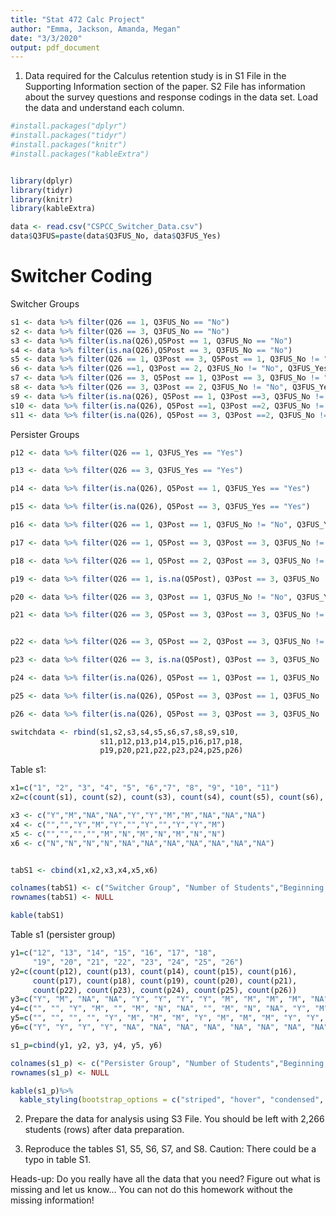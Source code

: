 ```yaml
---
title: "Stat 472 Calc Project"
author: "Emma, Jackson, Amanda, Megan"
date: "3/3/2020"
output: pdf_document
---
```


1. Data required for the Calculus retention study is in S1 File in the Supporting Information section of the paper. S2 File has information about the survey questions and response codings in the data set. Load the data and understand each column.


```r
#install.packages("dplyr")
#install.packages("tidyr")
#install.packages("knitr")
#install.packages("kableExtra")


library(dplyr)
library(tidyr)
library(knitr)
library(kableExtra)
```



```r
data <- read.csv("CSPCC_Switcher_Data.csv")
data$Q3FUS=paste(data$Q3FUS_No, data$Q3FUS_Yes)

```


# Switcher Coding

Switcher Groups

```r
s1 <- data %>% filter(Q26 == 1, Q3FUS_No == "No")
s2 <- data %>% filter(Q26 == 3, Q3FUS_No == "No")
s3 <- data %>% filter(is.na(Q26),Q5Post == 1, Q3FUS_No == "No")
s4 <- data %>% filter(is.na(Q26),Q5Post == 3, Q3FUS_No == "No")
s5 <- data %>% filter(Q26 == 1, Q3Post == 3, Q5Post == 1, Q3FUS_No != "No", Q3FUS_Yes != "Yes")
s6 <- data %>% filter(Q26 ==1, Q3Post == 2, Q3FUS_No != "No", Q3FUS_Yes != "Yes")
s7 <- data %>% filter(Q26 == 3, Q5Post == 1, Q3Post == 3, Q3FUS_No != "No", Q3FUS_Yes != "Yes")
s8 <- data %>% filter(Q26 == 3, Q3Post == 2, Q3FUS_No != "No", Q3FUS_Yes != "Yes")
s9 <- data %>% filter(is.na(Q26), Q5Post == 1, Q3Post ==3, Q3FUS_No != "No", Q3FUS_Yes != "Yes")
s10 <- data %>% filter(is.na(Q26), Q5Post ==1, Q3Post ==2, Q3FUS_No != "No", Q3FUS_Yes != "Yes")
s11 <- data %>% filter(is.na(Q26), Q5Post == 3, Q3Post ==2, Q3FUS_No != "No", Q3FUS_Yes != "Yes")
```


Persister Groups

```r
p12 <- data %>% filter(Q26 == 1, Q3FUS_Yes == "Yes")

p13 <- data %>% filter(Q26 == 3, Q3FUS_Yes == "Yes")

p14 <- data %>% filter(is.na(Q26), Q5Post == 1, Q3FUS_Yes == "Yes")

p15 <- data %>% filter(is.na(Q26), Q5Post == 3, Q3FUS_Yes == "Yes")

p16 <- data %>% filter(Q26 == 1, Q3Post == 1, Q3FUS_No != "No", Q3FUS_Yes != "Yes")

p17 <- data %>% filter(Q26 == 1, Q5Post == 3, Q3Post == 3, Q3FUS_No != "No", Q3FUS_Yes != "Yes")

p18 <- data %>% filter(Q26 == 1, Q5Post == 2, Q3Post == 3, Q3FUS_No != "No", Q3FUS_Yes != "Yes" )

p19 <- data %>% filter(Q26 == 1, is.na(Q5Post), Q3Post == 3, Q3FUS_No != "No", Q3FUS_Yes != "Yes")

p20 <- data %>% filter(Q26 == 3, Q3Post == 1, Q3FUS_No != "No", Q3FUS_Yes != "Yes")

p21 <- data %>% filter(Q26 == 3, Q5Post == 3, Q3Post == 3, Q3FUS_No != "No", Q3FUS_Yes != "Yes")


p22 <- data %>% filter(Q26 == 3, Q5Post == 2, Q3Post == 3, Q3FUS_No != "No", Q3FUS_Yes != "Yes")

p23 <- data %>% filter(Q26 == 3, is.na(Q5Post), Q3Post == 3, Q3FUS_No != "No", Q3FUS_Yes != "Yes" ) 

p24 <- data %>% filter(is.na(Q26), Q5Post == 1, Q3Post == 1, Q3FUS_No != "No", Q3FUS_Yes != "Yes")

p25 <- data %>% filter(is.na(Q26), Q5Post == 3, Q3Post == 1, Q3FUS_No != "No", Q3FUS_Yes != "Yes")

p26 <- data %>% filter(is.na(Q26), Q5Post == 3, Q3Post == 3, Q3FUS_No != "No", Q3FUS_Yes != "Yes")


```

```r

switchdata <- rbind(s1,s2,s3,s4,s5,s6,s7,s8,s9,s10,
                    s11,p12,p13,p14,p15,p16,p17,p18,
                    p19,p20,p21,p22,p23,p24,p25,p26)

```

Table s1:

```r
x1=c("1", "2", "3", "4", "5", "6","7", "8", "9", "10", "11")
x2=c(count(s1), count(s2), count(s3), count(s4), count(s5), count(s6), count(s7), count(s8), count(s9), count(s10), count(s11))

x3 <- c("Y","M","NA","NA","Y","Y","M","M","NA","NA","NA")
x4 <- c("","","Y","M","Y","","Y","","Y","Y","M")
x5 <- c("","","","","M","N","M","N","M","N","N")
x6 <- c("N","N","N","N","NA","NA","NA","NA","NA","NA","NA")


tabS1 <- cbind(x1,x2,x3,x4,x5,x6)

colnames(tabS1) <- c("Switcher Group", "Number of Students","Beginning of term","End of term; reflect", "End of term", "Follow Up")
rownames(tabS1) <- NULL

kable(tabS1)


```
Table s1 (persister group)

```r
y1=c("12", "13", "14", "15", "16", "17", "18", 
     "19", "20", "21", "22", "23", "24", "25", "26")
y2=c(count(p12), count(p13), count(p14), count(p15), count(p16), 
     count(p17), count(p18), count(p19), count(p20), count(p21), 
     count(p22), count(p23), count(p24), count(p25), count(p26))
y3=c("Y", "M", "NA", "NA", "Y", "Y", "Y", "Y", "M", "M", "M", "M", "NA", "NA", "NA")
y4=c("", "", "Y", "M", "", "M", "N", "NA", "", "M", "N", "NA", "Y", "M", "M")
y5=c("", "", "", "", "Y", "M", "M", "M", "Y", "M", "M", "M", "Y", "Y", "M")
y6=c("Y", "Y", "Y", "Y", "NA", "NA", "NA", "NA", "NA", "NA", "NA", "NA", "NA", "NA", "NA")

s1_p=cbind(y1, y2, y3, y4, y5, y6)

colnames(s1_p) <- c("Persister Group", "Number of Students","Beginning of term","End of term; reflect", "End of term", "Follow Up")
rownames(s1_p) <- NULL

kable(s1_p)%>%
  kable_styling(bootstrap_options = c("striped", "hover", "condensed", "responsive"))
```



2. Prepare the data for analysis using S3 File. You should be left with 2,266 students (rows) after data preparation.

3. Reproduce the tables S1, S5, S6, S7, and S8.
Caution: There could be a typo in table S1.


Heads-up: Do you really have all the data that you need? Figure out what is missing and let us know... You can not do this homework without the missing information!


